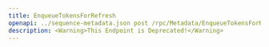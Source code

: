 ---
title: EnqueueTokensForRefresh
openapi: ../sequence-metadata.json post /rpc/Metadata/EnqueueTokensForRefresh
description: <Warning>This Endpoint is Deprecated!</Warning>
---

